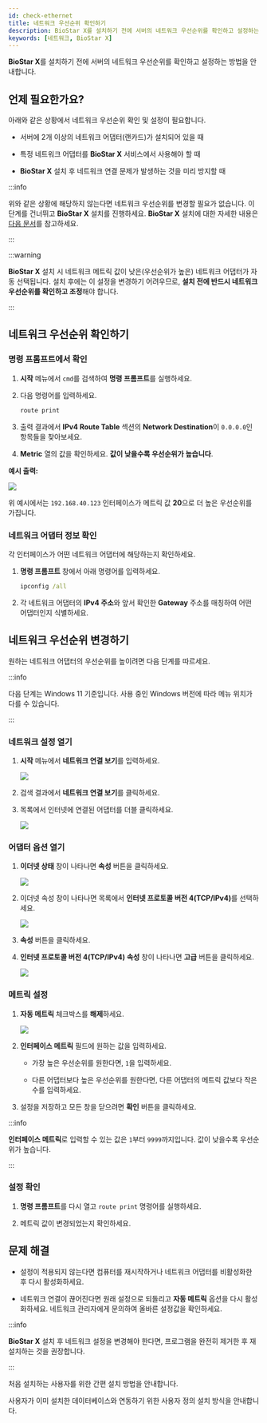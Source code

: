 ```yaml
---
id: check-ethernet
title: 네트워크 우선순위 확인하기
description: BioStar X를 설치하기 전에 서버의 네트워크 우선순위를 확인하고 설정하는 방법을 안내합니다.
keywords: [네트워크, BioStar X]
---
```


**BioStar X**를 설치하기 전에 서버의 네트워크 우선순위를 확인하고 설정하는 방법을 안내합니다.

## 언제 필요한가요?

아래와 같은 상황에서 네트워크 우선순위 확인 및 설정이 필요합니다.

* 서버에 2개 이상의 네트워크 어댑터(랜카드)가 설치되어 있을 때

* 특정 네트워크 어댑터를 **BioStar X** 서비스에서 사용해야 할 때

* **BioStar X** 설치 후 네트워크 연결 문제가 발생하는 것을 미리 방지할 때

:::info

위와 같은 상황에 해당하지 않는다면 네트워크 우선순위를 변경할 필요가 없습니다. 이 단계를 건너뛰고 **BioStar X** 설치를 진행하세요. **BioStar X** 설치에 대한 자세한 내용은 [다음 문서](express-install)를 참고하세요.

:::

:::warning

**BioStar X** 설치 시 네트워크 메트릭 값이 낮은(우선순위가 높은) 네트워크 어댑터가 자동 선택됩니다. 설치 후에는 이 설정을 변경하기 어려우므로, **설치 전에 반드시 네트워크 우선순위를 확인하고 조정**해야 합니다.

:::


## 네트워크 우선순위 확인하기

### 명령 프롬프트에서 확인

1. **시작** 메뉴에서 `cmd`를 검색하여 **명령 프롬프트**를 실행하세요.

1. 다음 명령어를 입력하세요.

    ```cmd
    route print
    ```

3. 출력 결과에서 **IPv4 Route Table** 섹션의 **Network Destination**이 `0.0.0.0`인 항목들을 찾아보세요.

4. **Metric** 열의 값을 확인하세요. **값이 낮을수록 우선순위가 높습니다**.

**예시 출력:**

<Image src='/img/common/biostarx-install-check-network-cmd.png' alone />

위 예시에서는 `192.168.40.123` 인터페이스가 메트릭 값 **20**으로 더 높은 우선순위를 가집니다.

### 네트워크 어댑터 정보 확인

각 인터페이스가 어떤 네트워크 어댑터에 해당하는지 확인하세요.

1. **명령 프롬프트** 창에서 아래 명령어를 입력하세요.

    ```cmd
    ipconfig /all
    ```

2. 각 네트워크 어댑터의 **IPv4 주소**와 앞서 확인한 **Gateway** 주소를 매칭하여 어떤 어댑터인지 식별하세요.


## 네트워크 우선순위 변경하기

원하는 네트워크 어댑터의 우선순위를 높이려면 다음 단계를 따르세요.

:::info

다음 단계는 Windows 11 기준입니다. 사용 중인 Windows 버전에 따라 메뉴 위치가 다를 수 있습니다.

:::

<Steps>
<Step>

### 네트워크 설정 열기

1. **시작** 메뉴에서 **네트워크 연결 보기**를 입력하세요.

    <Image src='/img/biostarx-install-check-start-network-search.png' />

1. 검색 결과에서 **네트워크 연결 보기**를 클릭하세요.

1. 목록에서 인터넷에 연결된 어댑터를 더블 클릭하세요.

    <Image src='/img/biostarx-install-check-control-network-connections.png' />

</Step>
<Step>

### 어댑터 옵션 열기

1. **이더넷 상태** 창이 나타나면 **속성** 버튼을 클릭하세요.

    <Image src='/img/biostarx-install-check-ethernet-status.png' />

1. 이더넷 속성 창이 나타나면 목록에서 <b>인터넷 프로토콜 버전 4(TCP/IPv4)</b>를 선택하세요.

    <Image src='/img/biostarx-install-check-ethernet-properties.png' />

1. **속성** 버튼을 클릭하세요.

1. **인터넷 프로토콜 버전 4(TCP/IPv4) 속성** 창이 나타나면 **고급** 버튼을 클릭하세요.

    <Image src='/img/biostarx-install-check-protocol-properties.png' />

</Step>
<Step>

### 메트릭 설정

1. **자동 메트릭** 체크박스를 **해제**하세요.

    <Image src='/img/biostarx-install-check-set-metrics.png' />

1. **인터페이스 메트릭** 필드에 원하는 값을 입력하세요.

    - 가장 높은 우선순위를 원한다면, `1`을 입력하세요.

    - 다른 어댑터보다 높은 우선순위를 원한다면, 다른 어댑터의 메트릭 값보다 작은 수를 입력하세요.

1. 설정을 저장하고 모든 창을 닫으려면 **확인** 버튼을 클릭하세요.

:::info

**인터페이스 메트릭**로 입력할 수 있는 값은 `1`부터 `9999`까지입니다. 값이 낮을수록 우선순위가 높습니다.

:::

</Step>
<Step>

### 설정 확인

1. **명령 프롬프트**를 다시 열고 `route print` 명령어를 실행하세요.

1. 메트릭 값이 변경되었는지 확인하세요.

</Step>
</Steps>


## 문제 해결

* 설정이 적용되지 않는다면 컴퓨터를 재시작하거나 네트워크 어댑터를 비활성화한 후 다시 활성화하세요.

* 네트워크 연결이 끊어진다면 원래 설정으로 되돌리고 **자동 메트릭** 옵션을 다시 활성화하세요. 네트워크 관리자에게 문의하여 올바른 설정값을 확인하세요.

:::info

**BioStar X** 설치 후 네트워크 설정을 변경해야 한다면, 프로그램을 완전히 제거한 후 재설치하는 것을 권장합니다.

:::


<NextStep>
<NextItem to='express-install'>

처음 설치하는 사용자를 위한 간편 설치 방법을 안내합니다.

</NextItem>
<NextItem to='custom-install'>

사용자가 이미 설치한 데이터베이스와 연동하기 위한 사용자 정의 설치 방식을 안내합니다.

</NextItem>
</NextStep>